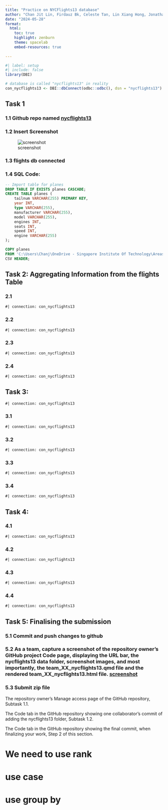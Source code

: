 ```yaml
---
title: "Practice on NYCFlights13 database"
author: "Chan Jit Lin, Firdauz Bk, Celeste Tan, Lin Xiang Hong, Jonathan Chua"
date: "2024-05-28"
format:
  html:
    toc: true
    highlight: zenburn
    theme: spacelab
    embed-resources: true
  
---
```

```r
#| label: setup
#| include: false
library(DBI)

# database is called "nycflights13" in reality
con_nycflights13 <- DBI::dbConnect(odbc::odbc(), dsn = "nycflights13")
```
## Task 1
### 1.1 Github  repo named [nycflights13](https://github.com/firdauz-bk/nycflights13)

### 1.2 Insert Screenshot
![screenshot](images/ss_q1p1.jpg)

### 1.3 flights db connected

### 1.4 SQL Code:

```sql
-- Import table for planes
DROP TABLE IF EXISTS planes CASCADE;
CREATE TABLE planes (
    tailnum VARCHAR(255) PRIMARY KEY,
    year INT,
    type VARCHAR(255),
    manufacturer VARCHAR(255),
    model VARCHAR(255),
    engines INT,
    seats INT,
    speed INT,
    engine VARCHAR(255)
);

COPY planes
FROM 'C:\Users\Chanj\OneDrive - Singapore Institute Of Technology\Areas\T3Y1\AAI1001 Data engineering and visualisation\week 4\nycflights13\data\planes.csv'
CSV HEADER;
```

## Task 2: Aggregating Information from the flights Table

### 2.1 
```sql
#| connection: con_nycflights13


```
### 2.2
```sql
#| connection: con_nycflights13

```
### 2.3
```sql
#| connection: con_nycflights13

```
### 2.4
```sql
#| connection: con_nycflights13

```
## Task 3: 
```sql
#| connection: con_nycflights13

```
### 3.1
```sql
#| connection: con_nycflights13

```
### 3.2
```sql
#| connection: con_nycflights13

```
### 3.3
```sql
#| connection: con_nycflights13

```
### 3.4
```sql
#| connection: con_nycflights13

```
## Task 4: 

### 4.1
```sql
#| connection: con_nycflights13

```
### 4.2
```sql
#| connection: con_nycflights13

```
### 4.3
```sql
#| connection: con_nycflights13

```
### 4.4
```sql
#| connection: con_nycflights13

```
## Task 5: Finalising the submission

### 5.1 Commit and push changes to github

### 5.2 As a team, capture a screenshot of the repository owner’s GitHub project Code page, displaying the URL bar, the nycflights13 data folder, screenshot images, and most importantly, the team_XX_nycflights13.qmd file and the rendered team_XX_nycflights13.html file. [screenshot]()

### 5.3 Submit zip file
The repository owner’s Manage access page of the GitHub repository, Subtask 1.1.

The Code tab in the GitHub repository showing one collaborator’s commit of adding the nycflights13 folder, Subtask 1.2.

The Code tab in the GitHub repository showing the final commit, when finalizing your work, Step 2 of this section.


# We need to use rank
# use case
# use group by



